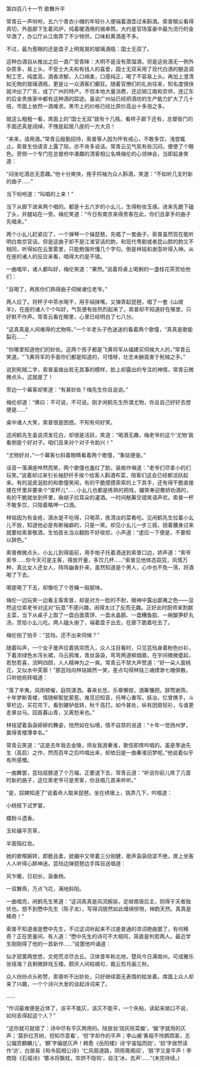 

第四百八十一节 歌舞升平

常青云一声吩咐，五六个青衣小帽的年轻仆人便端着酒壶过来斟酒。索普眼尖看得真切，外面廊下生着风炉，炖着暖酒用的锡串筒。大约是官场富豪中最为流行的金华酒了，办公厅从江南弄了不少特供，口味和黄酒差不多。

不过，最为惹眼的还是盘子上明晃晃的玻璃酒瓶：国士无双了。

这种白酒自从推出之后一直广受青睐：大明不是没有蒸馏酒，但是这些酒无一例外杂质多，易上头，不受士大夫和有钱人的喜爱，国士无双采用了现代白酒的酿造调制工艺，纯度高，酒香浓郁，入口绵柔，口感纯正，喝了不容易上头。再加上澄清如无物的玻璃酒瓶，更是让一众酒客们癫狂。随着官僚们的礼尚往来，知名度很快就冲出了广东，成了广州的特产。不但本地大量消费，还远销江南和京师，连辽东的后金贵族家中都有这种酒的踪迹。虽说广州站已经把酒坊的生产能力扩大了几十倍，市面上依然一酒难求。黑市上的价格已经比原价高出十多倍之多。

就这么粗粗一看，席面上的“国士无双”就有十几瓶，看样子廊下还有，总督衙门的手面还真是阔绰，不愧是起居八座的一方大员！

“来来，请用酒。”常青云殷勤招待，索普等人因为怀有戒心，不敢多饮，浅尝辄止。索普生怕语言上露了陷，亦不肯多说话。常青云见气氛有些沉闷，便使了个眼色。旁侧一个专门在总督府中凑趣的清客相公名唤梅伦的心领神会，当即起身笑道：

“闷坐吃酒总无意趣。”他十分爽快，挽手捋袖为众人斟酒，笑道：“不如听几支时新的曲子……”

当下吩咐道：“叫唱的上来！”

当下从廊下进来两个唱的。都是十五六岁的小幺儿，生得粉妆玉琢。进来先跪下磕了头，并腿站在一旁。梅伦笑道：“今日有南京来得贵客在此，你们且拿手的曲子先唱来。”

两个小幺儿赶紧应了，一个弹琴一个操琵琶，先唱了一套曲子。索普虽然现在能听明白南京官话。但是这曲子却不是江淮官话的韵，和现代粤剧或者昆山腔的韵又不相同，听得如在云里雾里，只能勉强听懂几个字句。倒是林铭和谢澎听得入神。从在座的诸人的反应来看，唱得大约是不错。

一曲唱毕，诸人都叫好，梅伦笑道：“果然。”说着将桌上喝剩的一盏桂花茶赏给他们：

“且喝了，再拣你们熟得曲子伺候诸位老爷。”

两人应了。将杯子中茶水喝干，用手绢抹嘴，又弹弄起琵琶，唱了一套《山坡羊》，在座的诸人个个叫好，气氛便有些热烈起来了。索普却不知道好在哪里，只好默不作声。常青云看在眼里，心里已经明白了七八分。

“这真真是人间难得的尤物呀。”一个半老头子色迷迷的看着两个歌僮，“真真是歌能裂石……”

“你哪里知道他们的妙处。这两个孩子都是飞黄将军从福建买伺候大人的，”常青云笑道。“飞黄将军的手面你们都是知道的，可惜呀，壮志未酬竟害于髡贼之手。”

说到髡贼二字，索普虽做出若无其事的模样，脸上却露出的专注的神情，常青云微微点头，这就是了！

旁边一个幕客却笑道：“有甚妙处？梅先生你且说说。”

梅伦却道：“佛曰：不可说，不可说。刚才闲鹤先生所谓尤物，你且自己好好去想便是……”

桌中诸人大笑，索普很是困惑。不知有何好笑。

这闲鹤先生虽说须发花白，却很是活跃，笑道：“喝酒无趣，梅老爷的这个‘尤物’我看倒是个好对子。咱们且来对个对子令助兴！”

“尤物好对，”一个幕客乜斜着眼睛看着两个歌僮，“象姑便是。”

话音一落满座哗然而笑，两个歌僮也羞红了脸，装痴作嗔道：“老爷们尽拿小的们玩笑。”说着却过来引长袖舒纤手挨个给客人斟酒布菜，陪客们这会已经都活跃起来。有的涎皮涎脸的和歌僮笑闹，有的干脆摸摸索索的上下其手，还有得干脆直接搂在怀里非要来个“皮杯儿”……小幺儿也都是练熟的把戏，媚笑奉迎撒娇劝酒的，有的干脆就坐到怀里，揪胡子拉耳朵的灌酒。一时间觥筹交错笑语声欢。索普一杯不敢多饮，只陪着略呷一口酒。

林铭因为有金疮，酒水是不吃得，只喝茶，拣清淡的菜肴吃。见闲鹤先生拉着小幺儿不放，知道他必是有断袖癖的，只是一笑。却见小幺儿一步三摇，扭着腰身过来就要给索普敬酒，生怕首长当众翻脸不好收拾，小声道：“虚应一下便是，不要假以辞色。”

索普微微点头，小幺儿到得面前，用手帕子托着酒送到索普口边，娇声道：“索爷索爷……你今天可是主客，得放开量，多饮几杯……”索普见他体态窈窕，风情万种，真比女人还女人，阵阵幽香扑来，虽然知道是个男人，心中也不免一荡，将酒喝了下去。

喝是喝了下去，却像吃了个苍蝇一般腻味。

梅伦一边玩笑一边看主客索普，却是对方一脸的不耐，眼神中露出鄙夷之色――显然这位索老爷对这对“玩意”不感兴趣，闹得太过了反而无趣。正好此时厨师来割献主菜，当下从桌子上取了一盘白面蒸饼、一盘水晶鹅、一盘糟鱼脍、一碗酸笋虾丸汤，赏给小幺儿吃。两人磕头谢了，端着盘子出去，在廊下跪着吃去了。

梅伦拍了拍手：“芸珰，还不出来伺候？”

随着叫声，一个女子曼声应着挑帘而入，众人注目看时，只见芸珰身着粉色纱衫，下着浓绿色水泻长裙，乌云鸦堆，青丝袅袅，弯弯两道柳烟眉，在宇间微微蹙起，若愁若喜，流眄四顾，人人精神为之一爽。常青云不禁大声赞道：“好一朵人面桃花，又似水中芙蓉！”那芸珰向林铭嫣然一笑，差点勾得林铭三魂缥渺七魄俱散。只听她宛转唱道：

“落了辛夷，风雨顿催，庭院潇洒。春来长恁，乐章懒按，酒筹慵把。辞莺谢燕，十年梦断青楼，惰随柳絮犹萦惹。难觅旧知音，托琴心重写。妖冶，忆曾携手，斗草栏边，买花帘下。看到辘轳低转，秋千高打。如今甚处，纵有团扇轻衫，与谁更走章台马。回首暮山青，又离愁来也。”

林铭望着袅袅婷婷的舞姿，恍然如在仙境，情不自禁的说道：“十年一觉扬州梦，赢得青楼薄幸名。”

常青云笑道：“这是去年我去金陵，师友我游秦淮，歌伎即席吟唱的。虽是季迪先生（高启）之作，然而百年之后吟唱出来，却依旧是一曲秦淮旧梦呢。”他说着似乎有所感慨。

一曲舞罢，芸珰屈膝道了个万福，正要退下去，常青云道：“听说你前儿练了几首时新的曲子，这位索老爷可是贵客，你且唱几首来听听。”

“是，奴婢知道了”说着命人取来琵琶，坐在绣墩上，挑弄几下，吟唱道：

小桃枝下试罗裳，

蝶粉斗遗香。

玉轮碾平芳草，

半面恼红妆。

她的歌喉婉转，即脆且柔，妩媚中又带着三分刚健，歌声袅袅绕梁不绝，席上坐客人人听得心醉神迷。芸珰边弹琵琶边手挥目送唱道：

风乍暖，日初长，袅垂杨。

一双舞燕，万点飞花，满地斜阳。

一曲唱完，闲鹤先生笑道：“这词真真是风流婉丽，足继南唐后主，则得于天者独优也。想不到懋中先生（陈子龙），写得词居然如此缠绵悱恻，神韵天然。真真是稀奇！”

索普不知道谁是懋中先生，不过这词听起来不过是普通的浓词艳曲罢了，有何稀奇？正在思量间，有人道：“懋中先生的诗可不大相同，简直是判若两人。最近学生刚刚得了他的一首新作……”说罢他吟诵道：

仙才寂寞两悠悠，文苑荒凉尽古丘。汉体昔年称北地，楚风今日满南州。可成雅乐张瑶海？且剩微辞戏玉楼。颇厌人间枯槁句，裁云剪月画三秋。

众人纷纷点头称赞，索普听不出妙处，只好继续面无表情的枯坐着。席面上众人却来了兴趣，一个个诗兴大发的谈起诗词来了。

……

“作词最难便是近体了，该平不能仄，该仄不能平，一个失粘，读起来拗口不说，如何丢得起这个人？”

“这你就可就错了：诗中尽有平仄两用的。陆放翁‘烧灰除菜蝗’，‘蝗’字就用的仄声；‘莫折红芳树，但知尽意看’，‘但’字却作的平声；李山甫‘黄祖不怜鹦鹉客，志公偏赏麒麟儿’，‘麒’字偏是仄声！韩愈《岳阳楼》诗‘宇宙隘而妨’，‘妨’字居然读作‘访’，白居易《和令狐相公诗》‘仁风扇道路，阴雨膏阁阎’，‘扇’字又是平声！李商隐《石城诗》‘簟冰将飘枕，帘烘不隐钩’，自注‘冰，去声’……”(未完待续。)


